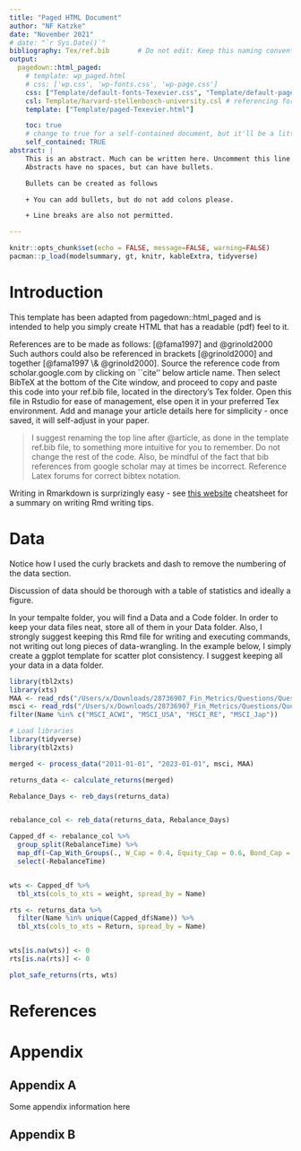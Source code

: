 ```yaml
---
title: "Paged HTML Document"
author: "NF Katzke"
date: "November 2021"
# date: "`r Sys.Date()`"
bibliography: Tex/ref.bib       # Do not edit: Keep this naming convention and location.
output:
  pagedown::html_paged:
    # template: wp_paged.html
    # css: ['wp.css', 'wp-fonts.css', 'wp-page.css']
    css: ["Template/default-fonts-Texevier.css", "Template/default-page-Texevier.css", "Template/default-Texevier.css"]
    csl: Template/harvard-stellenbosch-university.csl # referencing format used.
    template: ["Template/paged-Texevier.html"]

    toc: true
    # change to true for a self-contained document, but it'll be a litte slower for Pandoc to render
    self_contained: TRUE
abstract: |
    This is an abstract. Much can be written here. Uncomment this line to go without an abstract.
    Abstracts have no spaces, but can have bullets.

    Bullets can be created as follows

    + You can add bullets, but do not add colons please.

    + Line breaks are also not permitted.

---
```


```r
knitr::opts_chunk$set(echo = FALSE, message=FALSE, warning=FALSE)
pacman::p_load(modelsummary, gt, knitr, kableExtra, tidyverse)
```

\newpage

# Introduction {-}

This template has been adapted from pagedown::html_paged and is intended to help you simply create HTML that has a readable (pdf) feel to it.

References are to be made as follows: [@fama1997] and @grinold2000 Such authors could also be referenced in brackets [@grinold2000] and together [@fama1997 \& @grinold2000]. Source the reference code from scholar.google.com by clicking on ``cite'' below article name. Then select BibTeX at the bottom of the Cite window, and proceed to copy and paste this code into your ref.bib file, located in the directory's Tex folder. Open this file in Rstudio for ease of management, else open it in your preferred Tex environment. Add and manage your article details here for simplicity - once saved, it will self-adjust in your paper.

> I suggest renaming the top line after \@article, as done in the template ref.bib file, to something more intuitive for you to remember. Do not change the rest of the code. Also, be mindful of the fact that bib references from google scholar may at times be incorrect. Reference Latex forums for correct bibtex notation.

Writing in Rmarkdown is surprizingly easy - see [this website](https://www.rstudio.com/wp-content/uploads/2015/03/rmarkdown-reference.pdf) cheatsheet for a summary on writing Rmd writing tips.

# Data  {-}

Notice how I used the curly brackets and dash to remove the numbering of the data section.

Discussion of data should be thorough with a table of statistics and ideally a figure.

In your tempalte folder, you will find a Data and a Code folder. In order to keep your data files neat, store all of them in your Data folder. Also, I strongly suggest keeping this Rmd file for writing and executing commands, not writing out long pieces of data-wrangling. In the example below, I simply create a ggplot template for scatter plot consistency. I suggest keeping all your data in a data folder.

<!-- The following is a code chunk. It must have its own unique name (after the r), or no name. After the comma follows commands for R which are self-explanatory. By default, the code and messages will not be printed in your pdf, just the output: -->

```r
library(tbl2xts)
library(xts)
MAA <- read_rds("/Users/x/Downloads/28736907_Fin_Metrics/Questions/Question6/data/MAA.rds")
msci <- read_rds("/Users/x/Downloads/28736907_Fin_Metrics/Questions/Question6/data/msci.rds") %>%
filter(Name %in% c("MSCI_ACWI", "MSCI_USA", "MSCI_RE", "MSCI_Jap"))

```


```r
# Load libraries
library(tidyverse)
library(tbl2xts)

merged <- process_data("2011-01-01", "2023-01-01", msci, MAA)

returns_data <- calculate_returns(merged)

Rebalance_Days <- reb_days(returns_data)


rebalance_col <- reb_data(returns_data, Rebalance_Days)

Capped_df <- rebalance_col %>%
  group_split(RebalanceTime) %>%
  map_df(~Cap_With_Groups(., W_Cap = 0.4, Equity_Cap = 0.6, Bond_Cap = 0.25)) %>%
  select(-RebalanceTime)


wts <- Capped_df %>%
  tbl_xts(cols_to_xts = weight, spread_by = Name)

rts <- returns_data %>%
  filter(Name %in% unique(Capped_df$Name)) %>%
  tbl_xts(cols_to_xts = Return, spread_by = Name)


wts[is.na(wts)] <- 0
rts[is.na(rts)] <- 0

plot_safe_returns(rts, wts)

```


# References {-}

<div id="refs"></div>


# Appendix {-}

## Appendix A {-}

Some appendix information here

## Appendix B {-}



